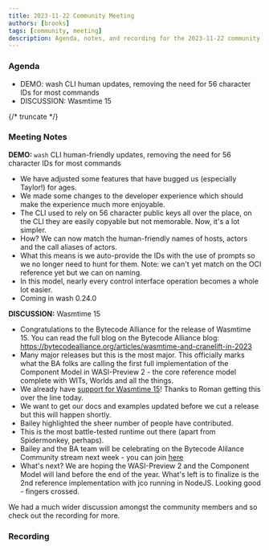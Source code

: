 ```yaml
---
title: 2023-11-22 Community Meeting
authors: [brooks]
tags: [community, meeting]
description: Agenda, notes, and recording for the 2023-11-22 community meeting
---
```



### Agenda

- DEMO: wash CLI human updates, removing the need for 56 character IDs for most commands
- DISCUSSION: Wasmtime 15

{/* truncate */}

### Meeting Notes
**DEMO:** `wash` CLI human-friendly updates, removing the need for 56 character IDs for most commands

- We have adjusted some features that have bugged us (especially Taylor!) for ages.
- We made some changes to the developer experience which should make the experience much more enjoyable.
- The CLI used to rely on 56 character public keys all over the place, on the CLI they are easily copyable but not memorable. Now, it's a lot simpler.
- How? We can now match the human-friendly names of hosts, actors and the call aliases of actors.
- What this means is we auto-provide the IDs with the use of prompts so we no longer need to hunt for them. Note: we can't yet match on the OCI reference yet but we can on naming.
- In this model, nearly every control interface operation becomes a whole lot easier.
- Coming in wash 0.24.0

**DISCUSSION:** Wasmtime 15

- Congratulations to the Bytecode Alliance for the release of Wasmtime 15. You can read the full blog on the Bytecode Alliance blog: https://bytecodealliance.org/articles/wasmtime-and-cranelift-in-2023
- Many major releases but this is the most major. This officially marks what the BA folks are calling the first full implementation of the Component Model in WASI-Preview 2 - the core reference model complete with WITs, Worlds and all the things.
- We already have [support for Wasmtime 15](https://github.com/wasmCloud/wasmCloud/pull/748)! Thanks to Roman getting this over the line today.
- We want to get our docs and examples updated before we cut a release but this will happen shortly.
- Bailey highlighted the sheer number of people have contributed.
- This is the most battle-tested runtime out there (apart from Spidermonkey, perhaps).
- Bailey and the BA team will be celebrating on the Bytecode Alilance Community stream next week - you can join [here](https://www.youtube.com/@bytecodealliance/streams)
- What's next? We are hoping the WASI-Preview 2 and the Component Model will land before the end of the year. What's left is to finalize is the 2nd reference implementation with jco running in NodeJS. Looking good - fingers crossed.

We had a much wider discussion amongst the community members and so check out the recording for more.

### Recording

<ReactPlayer url='https://www.youtube.com/watch?v=HDa_lkCOuJA' controls />

